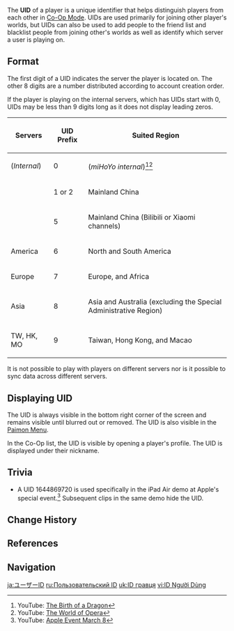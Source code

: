 {{Terminology Infobox
|image        = File:UID.png
|caption      = In-game, the UID is always displayed in the bottom right corner.
|type         = Game Systems
}}
The '''UID''' of a player is a unique identifier that helps distinguish players from each other in [[Co-Op Mode]]. UIDs are used primarily for joining other player's worlds, but UIDs can also be used to add people to the friend list and blacklist people from joining other's worlds as well as identify which server a user is playing on.

==Format==
The first digit of a UID indicates the server the player is located on. The other 8 digits are a number distributed according to account creation order.

If the player is playing on the internal servers, which has UIDs start with 0, UIDs may be less than 9 digits long as it does not display leading zeros.

{| class="wikitable"
!Servers
!UID Prefix
!Suited Region
|-
|(''Internal'')
|0
|(''miHoYo internal'')<ref>YouTube: [https://youtu.be/fwOlW3ndDa8?t=759 The Birth of a Dragon]</ref><ref>YouTube: [https://youtu.be/thdCksamSog?t=368 The World of Opera]</ref>
|-
|{{zh|天空岛|lit=[[Celestia]]}}
| 1 or 2
|Mainland China
|-
|{{zh|世界树|lit=[[Irminsul]]}}
|5
|Mainland China (Bilibili or Xiaomi channels)
|-
| America
|6
|North and South America
|-
|Europe
|7
|Europe, and Africa
|-
| Asia
|8
|Asia and Australia (excluding the Special Administrative Region)
|-
| TW, HK, MO
|9
|Taiwan, Hong Kong, and Macao
|}

It is not possible to play with players on different servers nor is it possible to sync data across different servers.

==Displaying UID==
The UID is always visible in the bottom right corner of the screen and remains visible until blurred out or removed. The UID is also visible in the [[Paimon Menu]].

In the Co-Op list, the UID is visible by opening a player's profile. The UID is displayed under their nickname.

==Trivia==
* A UID 1644869720 is used specifically in the iPad Air demo at Apple's special event.<ref>YouTube: [https://youtu.be/CUwg_JoNHpo?t=986 Apple Event March 8]</ref> Subsequent clips in the same demo hide the UID.

==Change History==
{{Change History|1.0}}

==References==
{{Reflist}}

==Navigation==
{{Game Systems Navbox|Other}}

[[ja:ユーザーID]]
[[ru:Пользовательский ID]]
[[uk:ID гравця]]
[[vi:ID Người Dùng]]